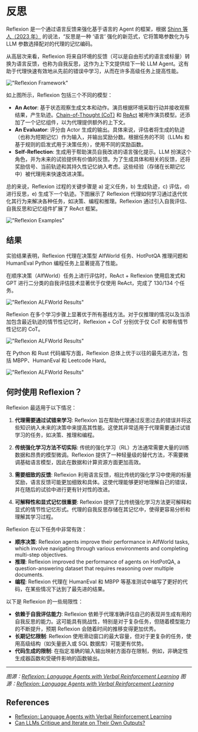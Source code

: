 # 反思

Reflexion 是一个通过语言反馈来强化基于语言的 Agent 的框架，根据 [Shinn 等人（2023 年）](https://arxiv.org/pdf/2303.11366.pdf) 的说法，“反思是一种 ‘语言’ 强化的新范式，它将策略参数化为与 LLM 参数选择配对的代理的记忆编码。

从高层次来看，Reflexion 将来自环境的反馈（可以是自由形式的语言或标量）转换为语言反馈，也称为自我反思，这作为上下文提供给下一轮 LLM Agent。这有助于代理快速有效地从先前的错误中学习，从而在许多高级任务上提高性能。


!["Reflexion Framework"](../../img/research/reflexion.png)

如上图所示，Reflexion 包括三个不同的模型：

- **An Actor**: 基于状态观察生成文本和动作。演员根据环境采取行动并接收观察结果，产生轨迹。[Chain-of-Thought (CoT)](https://www.promptingguide.ai/techniques/cot) 和 [ReAct](https://www.promptingguide.ai/techniques/react) 被用作演员模型。还添加了一个记忆组件，以为代理提供额外的上下文。
- **An Evaluator**: 评分由 Actor 生成的输出。具体来说，评估者将生成的轨迹（也称为短期记忆）作为输入，并输出奖励分数。根据任务的不同（LLMs 和基于规则的启发式用于决策任务），使用不同的奖励函数。
- **Self-Reflection**: 生成用于帮助演员自我改进的语言强化提示。LLM 扮演这个角色，并为未来的试验提供有价值的反馈。为了生成具体和相关的反馈，还将奖励信号、当前轨迹和其持久性记忆纳入考虑。这些经验（存储在长期记忆中）被代理用来快速改进决策。

总的来说，Reflexion 过程的关键步骤是 a) 定义任务，b) 生成轨迹，c) 评估，d) 进行反思，e) 生成下一个轨迹。下图展示了 Reflexion 代理如何学习通过迭代优化其行为来解决各种任务，如决策、编程和推理。Reflexion 通过引入自我评估、自我反思和记忆组件扩展了 ReAct 框架。

!["Reflexion Examples"](../../img/research/reflexion-examples.png)

## 结果

实验结果表明，Reflexion 代理在决策型 AlfWorld 任务、HotPotQA 推理问题和 HumanEval Python 编程任务上显著提高了性能。

在顺序决策（AlfWorld）任务上进行评估时，ReAct + Reflexion 使用启发式和 GPT 进行二分类的自我评估技术显著优于仅使用 ReAct，完成了 130/134 个任务。

!["Reflexion ALFWorld Results"](../../img/research/reflexion-alfworld.png)

Reflexion 在多个学习步骤上显著优于所有基线方法。对于仅推理的情况以及当添加包含最近轨迹的情节性记忆时，Reflexion + CoT 分别优于仅 CoT 和带有情节性记忆的 CoT。

!["Reflexion ALFWorld Results"](../../img/research/reflexion-hotpotqa.png)

在 Python 和 Rust 代码编写方面，Reflexion 总体上优于以往的最先进方法，包括 MBPP、HumanEval 和 Leetcode Hard。

!["Reflexion ALFWorld Results"](../../img/research/reflexion-programming.png)


## 何时使用 Reflexion？

Reflexion 最适用于以下情况：

1. **代理需要通过试错来学习**: Reflexion 旨在帮助代理通过反思过去的错误并将这些知识纳入未来的决策中来提高其性能。这使其非常适用于代理需要通过试错学习的任务，如决策、推理和编程。

2. **传统强化学习方法不切实际**: 传统的强化学习（RL）方法通常需要大量的训练数据和昂贵的模型微调。Reflexion 提供了一种轻量级的替代方法，不需要微调基础语言模型，因此在数据和计算资源方面更加高效。

3. **需要细致的反馈**: Reflexion 利用语言反馈，相比传统的强化学习中使用的标量奖励，语言反馈可能更加细致和具体。这使代理能够更好地理解自己的错误，并在随后的试验中进行更有针对性的改进。

4. **可解释性和显式记忆很重要**: Reflexion 提供了比传统强化学习方法更可解释和显式的情节性记忆形式。代理的自我反思存储在其记忆中，使得更容易分析和理解其学习过程。

Reflexion 在以下任务中非常有效：

- **顺序决策**: Reflexion agents improve their performance in AlfWorld tasks, which involve navigating through various environments and completing multi-step objectives.
- **推理**: Reflexion improved the performance of agents on HotPotQA, a question-answering dataset that requires reasoning over multiple documents.
- **编程**: Reflexion 代理在 HumanEval 和 MBPP 等基准测试中编写了更好的代码，在某些情况下达到了最先进的结果。

以下是 Reflexion 的一些局限性：

- **依赖于自我评估能力**: Reflexion 依赖于代理准确评估自己的表现并生成有用的自我反思的能力。这可能具有挑战性，特别是对于复杂任务，但随着模型能力的不断提升，预期 Reflexion 会随着时间的推移变得更加优秀。
- **长期记忆限制**: Reflexion 使用滑动窗口的最大容量，但对于更复杂的任务，使用高级结构（如矢量嵌入或 SQL 数据库）可能更有优势。
- **代码生成的限制**: 在指定准确的输入输出映射方面存在限制，例如，非确定性生成器函数和受硬件影响的函数输出。

---

*图源：[Reflexion: Language Agents with Verbal Reinforcement Learning](https://arxiv.org/pdf/2303.11366.pdf)*
*图源：[Reflexion: Language Agents with Verbal Reinforcement Learning](https://arxiv.org/pdf/2303.11366.pdf)*

## References

- [Reflexion: Language Agents with Verbal Reinforcement Learning](https://arxiv.org/pdf/2303.11366.pdf)
- [Can LLMs Critique and Iterate on Their Own Outputs?](https://evjang.com/2023/03/26/self-reflection.html)
